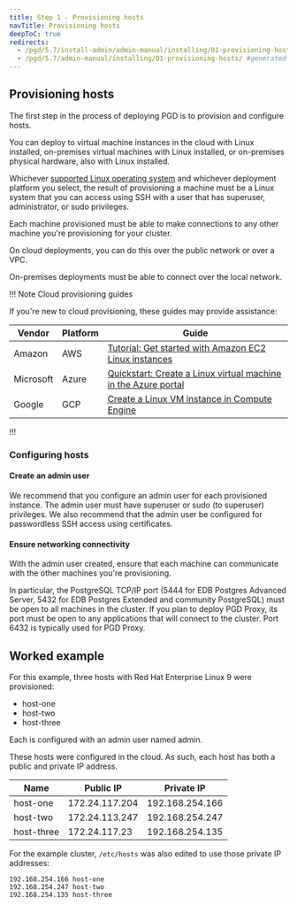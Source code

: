 ```yaml
---
title: Step 1 - Provisioning hosts
navTitle: Provisioning hosts
deepToC: true
redirects:
  - /pgd/5.7/install-admin/admin-manual/installing/01-provisioning-hosts/ #generated for pgd deploy-config-planning reorg 
  - /pgd/5.7/admin-manual/installing/01-provisioning-hosts/ #generated for pgd deploy-config-planning reorg 
---
```


## Provisioning hosts

The first step in the process of deploying PGD is to provision and configure hosts.

You can deploy to virtual machine instances in the cloud with Linux installed, on-premises virtual machines with Linux installed, or on-premises physical hardware, also with Linux installed. 

Whichever [supported Linux operating system](https://www.enterprisedb.com/resources/platform-compatibility#bdr) and whichever deployment platform you select, the result of provisioning a machine must be a Linux system that you can access using SSH with a user that has superuser, administrator, or sudo privileges.

Each machine provisioned must be able to make connections to any other machine you're provisioning for your cluster. 

On cloud deployments, you can do this over the public network or over a VPC. 

On-premises deployments must be able to connect over the local network.

!!! Note Cloud provisioning guides

If you're new to cloud provisioning, these guides may provide assistance:

  Vendor | Platform | Guide
  ------ | -------- | ------
  Amazon | AWS      | [Tutorial: Get started with Amazon EC2 Linux instances](https://docs.aws.amazon.com/AWSEC2/latest/UserGuide/EC2_GetStarted.html)
  Microsoft | Azure | [Quickstart: Create a Linux virtual machine in the Azure portal](https://learn.microsoft.com/en-us/azure/virtual-machines/linux/quick-create-portal?tabs=ubuntu)
  Google | GCP | [Create a Linux VM instance in Compute Engine](https://cloud.google.com/compute/docs/create-linux-vm-instance)

!!!

### Configuring hosts

#### Create an admin user

We recommend that you configure an admin user for each provisioned instance. 
The admin user must have superuser or sudo (to superuser) privileges.
We also recommend that the admin user be configured for passwordless SSH access using certificates. 

#### Ensure networking connectivity

With the admin user created, ensure that each machine can communicate with the other machines you're provisioning.

In particular, the PostgreSQL TCP/IP port (5444 for EDB Postgres Advanced
Server, 5432 for EDB Postgres Extended and community PostgreSQL) must be open
to all machines in the cluster. If you plan to deploy PGD Proxy, its port must be
open to any applications that will connect to the cluster. Port 6432 is typically
used for PGD Proxy.

## Worked example

For this example, three hosts with Red Hat Enterprise Linux 9 were provisioned:

* host-one
* host-two
* host-three

Each is configured with an admin user named admin.

These hosts were configured in the cloud. As such, each host has both a public and private IP address.

 Name | Public IP | Private IP 
------|-----------|----------------------
 host-one | 172.24.117.204 | 192.168.254.166 
 host-two | 172.24.113.247 | 192.168.254.247
 host-three | 172.24.117.23 | 192.168.254.135

For the example cluster, `/etc/hosts` was also edited to use those private IP addresses:

```
192.168.254.166 host-one
192.168.254.247 host-two
192.168.254.135 host-three
```
